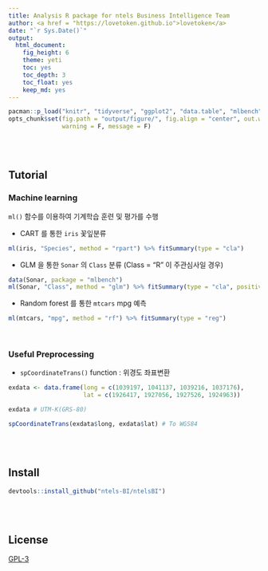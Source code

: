 ```yaml
---
title: Analysis R package for ntels Business Intelligence Team
author: <a href = "https://lovetoken.github.io">lovetoken</a>
date: "`r Sys.Date()`"
output: 
  html_document:
    fig_height: 6
    theme: yeti
    toc: yes
    toc_depth: 3
    toc_float: yes
    keep_md: yes
---
```


```r
pacman::p_load("knitr", "tidyverse", "ggplot2", "data.table", "mlbench"); library(ntelsBI)
opts_chunk$set(fig.path = "output/figure/", fig.align = "center", out.width = "80%", 
               warning = F, message = F)
```

<br><br>

## Tutorial

### Machine learning

`ml()` 함수를 이용하여 기계학습 훈련 및 평가를 수행

* CART 를 통한 `iris` 꽃잎분류

```r
ml(iris, "Species", method = "rpart") %>% fitSummary(type = "cla")
```

* GLM 을 통한 `Sonar` 의 `Class` 분류 (Class = "R" 이 주관심사일 경우)

```r
data(Sonar, package = "mlbench")
ml(Sonar, "Class", method = "glm") %>% fitSummary(type = "cla", positive = "R")
```

* Random forest 를 통한 `mtcars` mpg 예측

```r
ml(mtcars, "mpg", method = "rf") %>% fitSummary(type = "reg")
```

<br>

### Useful Preprocessing

* `spCoordinateTrans()` function : 위경도 좌표변환

```r
exdata <- data.frame(long = c(1039197, 1041137, 1039216, 1037176), 
                     lat = c(1926417, 1927056, 1927526, 1924963))

exdata # UTM-K(GRS-80)

spCoordinateTrans(exdata$long, exdata$lat) # To WGS84
```

<br><br>

## Install

```r
devtools::install_github("ntels-BI/ntelsBI")
```

<br><br>

## License

[GPL-3](https://www.gnu.org/licenses/gpl-3.0.en.html)
